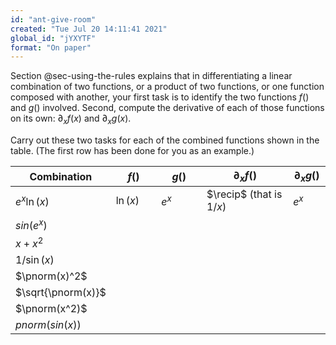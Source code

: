 ```yaml
---
id: "ant-give-room"
created: "Tue Jul 20 14:11:41 2021"
global_id: "jYXYTF"
format: "On paper"
---
```


Section @sec-using-the-rules explains that in differentiating a linear combination of two functions, or a product of two functions, or one function composed with another, your first task is to identify the two functions $f()$ and $g()$ involved. Second, compute the derivative of each of those functions on its own: $\partial_x f(x)$ and $\partial_x g(x)$.

Carry out these two tasks for each of the combined functions shown in the table. (The first row has been done for you as an example.) 

Combination    | $f()$    | $g()$   | $\partial_x f()$  | $\partial_x g()$ 
---------------|----------|----------|-------------------|--------
$e^x \ln(x)$   | $\ln(x)$ | $e^x$ | $\recip$ (that is $1/x$) | $e^x$
$sin(e^x)$     |          |          |                   |           
$x + x^2$      |          |          |                   |           
$1/\sin(x)$    |          |          |                   |           
$\pnorm(x)^2$  |          |          |                   |           
$\sqrt{\pnorm(x)}$ |          |          |                   |           
$\pnorm(x^2)$  |          |          |                   |           
$pnorm(sin(x))$ |          |          |                   |           


